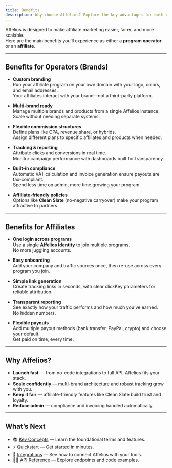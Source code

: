 ```yaml
---
title: Benefits
description: Why choose Affelios? Explore the key advantages for both operators and affiliates.
---
```


Affelios is designed to make affiliate marketing easier, fairer, and more scalable.  
Here are the main benefits you’ll experience as either a **program operator** or an **affiliate**.

---

## Benefits for Operators (Brands)

- **Custom branding**  
  Run your affiliate program on your own domain with your logo, colors, and email addresses.  
  Your affiliates interact with your brand—not a third-party platform.

- **Multi-brand ready**  
  Manage multiple brands and products from a single Affelios instance.  
  Scale without needing separate systems.

- **Flexible commission structures**  
  Define plans like CPA, revenue share, or hybrids.  
  Assign different plans to specific affiliates and products when needed.

- **Tracking & reporting**  
  Attribute clicks and conversions in real time.  
  Monitor campaign performance with dashboards built for transparency.

- **Built-in compliance**  
  Automatic VAT calculation and invoice generation ensure payouts are tax-compliant.  
  Spend less time on admin, more time growing your program.

- **Affiliate-friendly policies**  
  Options like **Clean Slate** (no-negative carryover) make your program attractive to partners.

---

## Benefits for Affiliates

- **One login across programs**  
  Use a single **Affelios Identity** to join multiple programs.  
  No more juggling accounts.

- **Easy onboarding**  
  Add your company and traffic sources once, then re-use across every program you join.

- **Simple link generation**  
  Create tracking links in seconds, with clear clickKey parameters for reliable attribution.

- **Transparent reporting**  
  See exactly how your traffic performs and how much you’ve earned.  
  No hidden numbers.

- **Flexible payouts**  
  Add multiple payout methods (bank transfer, PayPal, crypto) and choose your default.  
  Get paid on time, every time.

---

## Why Affelios?

- **Launch fast** — from no-code integrations to full API, Affelios fits your stack.  
- **Scale confidently** — multi-brand architecture and robust tracking grow with you.  
- **Keep it fair** — affiliate-friendly features like Clean Slate build trust and loyalty.  
- **Reduce admin** — compliance and invoicing handled automatically.

---

## What’s Next

- 📚 [Key Concepts](/knowledge-base/key-concepts) — Learn the foundational terms and features.  
- ⚡ [Quickstart](/quickstart) — Get started in minutes.  
- 🧩 [Integrations](/integrations) — See how to connect Affelios with your tools.  
- 👩‍💻 [API Reference](/developers/reference) — Explore endpoints and code examples.
